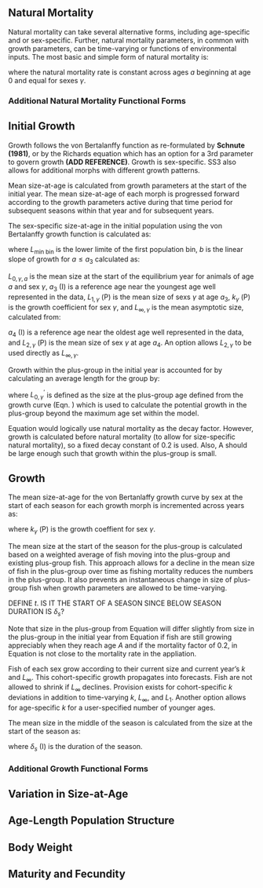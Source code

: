 ## Natural Mortality

Natural mortality can take several alternative forms, including age-specific and or sex-specific. Further, natural mortality parameters, in common with growth parameters, can be time-varying or functions of environmental inputs. The most basic and simple form of natural mortality is:

\begin{equation}
\label{eqn4}
M_{\gamma, a} = \text{constant}
\end{equation}

where the natural mortality rate is constant across ages $a$ beginning at age 0 and equal for sexes $\gamma$.

### Additional Natural Mortality Functional Forms


## Initial Growth

Growth follows the von Bertalanffy function as re-formulated by **Schnute (1981)**, or by the Richards equation which has an option for a 3rd parameter to govern growth **(ADD REFERENCE)**. Growth is sex-specific. SS3 also allows for additional morphs with different growth patterns.

Mean size-at-age is calculated from growth parameters at the start of the initial year. The mean size-at-age of each morph is progressed forward according to the growth parameters active during that time period for subsequent seasons within that year and for subsequent years.

The sex-specific size-at-age in the initial population using the von Bertalanffy growth function is calculated as:

\begin{equation}
\label{eqn5}
L_{0,\gamma,a} = 
\begin{cases}
L_{\text{min bin}} + ba & \text{for $a \leq a_3$} \\
L_{\infty,\gamma} + (L_{1,\gamma} - L_{\infty,\gamma})e^{-k_{\gamma}(a-a_3)} & \text{for $a>a_3$ to $a=A-1$}\\
\end{cases}
\end{equation}

where $L_{\text{min bin}}$ is the lower limite of the first population bin, $b$ is the linear slope of growth for $a \leq a_3$ calculated as:

\begin{equation}
\label{eqn6}
b = \frac{L_{1,\gamma} - L_{\text{min bin}}}{a_3}
\end{equation}

$L_{0,\gamma, a}$ is the mean size at the start of the equilibrium year for animals of age $a$ and sex $\gamma$, $a_3$ (I) is a reference age near the youngest age well represented in the data, $L_{1,\gamma}$ (P) is the mean size
of sexs $\gamma$ at age $a_3$, $k_{\gamma}$ (P) is the growth coefficient for sex $\gamma$, and $L_{\infty,\gamma}$ is the mean asymptotic size, calculated from:

\begin{equation}
\label{eqn7}
L_{\infty,\gamma} = L_{1,\gamma} + \frac{L_{2,\gamma} - L_{1,\gamma}}{1 - e^{-k(a_4 - a_3)}}
\end{equation}

$a_4$ (I) is a reference age near the oldest age well represented in the data, and $L_{2,\gamma}$ (P) is the mean size of sex $\gamma$ at age $a_4$. An option allows $L_{2,\gamma}$ to be used directly as $L_{\infty,\gamma}$.

Growth within the plus-group in the initial year is accounted for by calculating an average length for the group by:

\begin{equation}
\label{eqn8}
L_{0,\gamma,A} = \frac{\sum_{a=A}^{2A}e^{-0.2(a-A)}(L_{0,\gamma}^{'}+(\frac{a-A}{A})(L_{\infty,\gamma} - L_{0,\gamma}^{'}))}{\sum_{a=A}^{2A}e^{-0.2(a-A)}} 
\end{equation}

where $L_{0,\gamma}^{'}$ is defined as the size at the plus-group age defined from the growth curve (Eqn. \ref{eqn5}) which is used to calculate the potential growth in the plus-group beyond the maximum age set within the model.

Equation \ref{eqn8} would logically use natural mortality as the decay factor. However, growth is calculated before natural mortality (to allow for size-specific natural mortality), so a fixed decay constant of 0.2 is used. Also, A should be large enough such that growth within the plus-group is small.

## Growth

The mean size-at-age for the von Bertanlaffy growth curve by sex at the start of each season for each growth morph is incremented across years as:

\begin{equation}
\label{eqn9}
L_{y+1,\gamma,a} = L_{y,\gamma,a} + (L_{y,\gamma,a-k} - L_{\infty,\gamma}) (e^{-k_{\gamma}} - 1) \;\ \text{for $a<A$}
\end{equation}

where $k_{\gamma}$ (P) is the growth coeffient for sex $\gamma$.

The mean size at the start of the season for the plus-group is calculated based on a weighted average of fish moving into the plus-group and existing plus-group fish. This approach allows for a decline in the mean size of fish in the plus-group over time as fishing mortality reduces the numbers in the plus-group. It also prevents an instantaneous change in size of plus-group fish when growth parameters are allowed to be time-varying.

\begin{equation}
\label{eqn10}
L_{y,t+1,\gamma,a} = \frac{N_{y,t,\gamma,A-1} \tilde{L}_{y,t,\gamma,A} (L_{y,t,\gamma,A} + (L_{y,t,\gamma,A} - L_{\infty,\gamma}) (e^{-k_{\gamma}} - 1))}{ N_{y,t,A-1} + N_{y,t,\gamma,A} } 
\end{equation}

DEFINE $t$. IS IT THE START OF A SEASON SINCE BELOW SEASON DURATION IS $\delta_s$?

Note that size in the plus-group from Equation \ref{eqn10} will differ slightly from size in the plus-group in the initial year from Equation \ref{eqn8} if fish are still growing appreciably when they reach age $A$ and if the mortality factor of 0.2, in Equation \ref{eqn8} is not close to the mortality rate in the appliation. 

Fish of each sex grow according to their current size and current year’s $k$ and $L_{\infty}$. This cohort-specific growth propagates into forecasts. Fish are not allowed to shrink if $L_{\infty}$ declines. Provision exists for cohort-specific $k$ deviations in addition to time-varying $k$, $L_{\infty}$, and $L_1$. Another option allows for age-specific $k$ for a user-specified number of younger ages.

The mean size in the middle of the season is calculated from the size at the start of the season as:

\begin{equation}
\label{eqn11}
\tilde{L}_{y,t,\gamma,a} = L{y,t,\gamma,a} + (L_{y,t,\gamma,a} - L_{\infty,\gamma})(e^{-0.5\delta_{s}k_{\gamma}} - 1)
\end{equation}

where $\delta_s$ (I) is the duration of the season.

### Additional Growth Functional Forms


## Variation in Size-at-Age


## Age-Length Population Structure


## Body Weight


## Maturity and Fecundity

